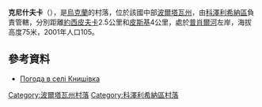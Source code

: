 {{coord|49|16|11|N|33|36|38|E|scale:100000_region:UA|display=title}}

'''克尼什夫卡'''（{{lang-uk|Книшівка}}），是[[烏克蘭|烏克蘭]]的村落，位於該國中部[[波爾塔瓦州|波爾塔瓦州]]，由[[科澤利希納區|科澤利希納區]]負責管轄，分別距離[[約西皮夫卡_(科澤利希納區)|約西皮夫卡]]2.5公里和[[皮斯基_(科澤利希納區)|皮斯基]]4公里，處於[[普肖爾河|普肖爾河]]左岸，海拔高度75米，2001年人口105。

==參考資料==
* [http://weather.in.ua/ua/poltavskaja/10765 Погода в селі Книшівка] {{Wayback|url=http://weather.in.ua/ua/poltavskaja/10765 |date=20200805220818 }}

{{DEFAULTSORT:Книшівка}}
[[Category:波爾塔瓦州村落|Category:波爾塔瓦州村落]]
[[Category:科澤利希納區村落|Category:科澤利希納區村落]]


{{Poltava-geo-stub}}
